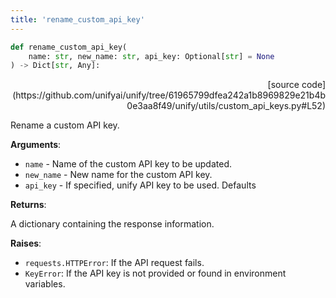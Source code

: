 ```yaml
---
title: 'rename_custom_api_key'
---
```


```python
def rename_custom_api_key(
    name: str, new_name: str, api_key: Optional[str] = None
) -> Dict[str, Any]:
```

<p align="right">[source code](https://github.com/unifyai/unify/tree/61965799dfea242a1b8969829e21b4b0e3aa8f49/unify/utils/custom_api_keys.py#L52)</p>

Rename a custom API key.

**Arguments**:

- `name` - Name of the custom API key to be updated.
- `new_name` - New name for the custom API key.
- `api_key` - If specified, unify API key to be used. Defaults



**Returns**:

A dictionary containing the response information.



**Raises**:

- `requests.HTTPError`: If the API request fails.
- `KeyError`: If the API key is not provided or found in environment variables.